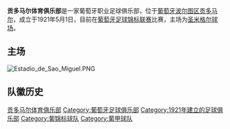 {{Unreferenced|time=2020-08-18T00:22:31+00:00}}
{{Football club infobox
| clubname = 贡多马尔<br/><small>Gondomar</small>
| image =
| image_size = 150px
| fullname = Gondomar Sport Clube
| founded = 1921
| ground = {{POR}}，[[贡多马尔_(葡萄牙)|贡多马尔]]，[[圣米格尔球场_(贡多马尔)|圣米格尔球场]]
| capacity = 5,000
| chairman = Álvaro Cerqueira
| manager = Zé Alberto
| league = [[葡萄牙足球锦标联赛|葡萄牙足球锦标联赛]]
| season = [[2015年至2016年葡萄牙足球锦标联赛|2015–16]]
| position = B组，第 14 名
|  website  = http://www.gondomarsc.pt/
| pattern_la1=_blueshoulders|pattern_b1=_blueshoulders|pattern_ra1=_blueshoulders
| leftarm1=ffff00|body1=ffff00|rightarm1=ffff00|shorts1=0000FF|socks1=ffff00
| pattern_la2=_yellowshoulders|pattern_b2=_yellowshoulders|pattern_ra2=_yellowshoulders
| leftarm2=0000FF|body2=0000FF|rightarm2=0000FF|shorts2=ffff00|socks2=0000FF
}}
'''贡多马尔体育俱乐部'''是一家葡萄牙职业足球俱乐部，位于[[葡萄牙|葡萄牙]][[波尔图区|波尔图区]][[贡多马尔_(葡萄牙)|贡多马尔]]，成立于1921年5月1日，目前在[[葡萄牙足球锦标联赛|葡萄牙足球锦标联赛]]比赛，主场为[[圣米格尔球场_(贡多马尔)|圣米格尔球场]]。
==主场==
{{col-begin-small}}
{{col-2}}
[[Image:Estadio_de_Sao_Miguel.PNG|center]]
{{col-end}}
==队徽历史==
<center>
<gallery>

</gallery>
</center>
[[Category:贡多马尔体育俱乐部|]]
[[Category:葡萄牙足球俱乐部|Category:葡萄牙足球俱乐部]]
[[Category:1921年建立的足球俱乐部|Category:1921年建立的足球俱乐部]]
[[Category:葡锦标球队|Category:葡锦标球队]]
[[Category:葡甲球队|Category:葡甲球队]]